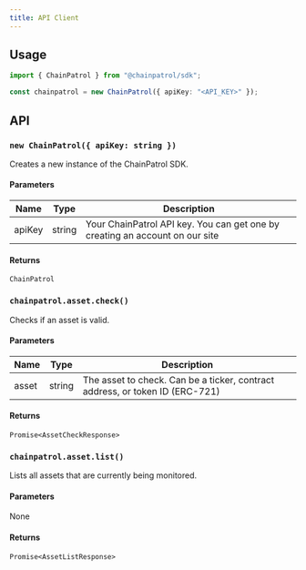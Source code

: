 ```yaml
---
title: API Client
---
```


## Usage

```ts
import { ChainPatrol } from "@chainpatrol/sdk";

const chainpatrol = new ChainPatrol({ apiKey: "<API_KEY>" });
```

## API

### `new ChainPatrol({ apiKey: string })`

Creates a new instance of the ChainPatrol SDK.

#### Parameters

| Name   | Type   | Description                                                                  |
| ------ | ------ | ---------------------------------------------------------------------------- |
| apiKey | string | Your ChainPatrol API key. You can get one by creating an account on our site |

#### Returns

`ChainPatrol`

### `chainpatrol.asset.check()`

Checks if an asset is valid.

#### Parameters

| Name  | Type   | Description                                                                  |
| ----- | ------ | ---------------------------------------------------------------------------- |
| asset | string | The asset to check. Can be a ticker, contract address, or token ID (ERC-721) |

#### Returns

`Promise<AssetCheckResponse>`

### `chainpatrol.asset.list()`

Lists all assets that are currently being monitored.

#### Parameters

None

#### Returns

`Promise<AssetListResponse>`
